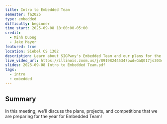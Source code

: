 ```yaml
---
title: Intro to Embedded Team
semester: fa2025
type: embedded
difficulty: beginner
time_start: 2025-09-08 18:00:00-05:00
credit:
  - Minh Duong
  - Jake Mayer
featured: true
location: Siebel CS 1302
description: Learn about SIGPwny's Embedded Team and our plans for the fall semester!
live_video_url: https://illinois.zoom.us/j/89198244534?pwd=GaQ017js303cbNLJKwEcuGjW0IfqGg.1
slides: 2025-09-08 Intro to Embedded Team.pdf
tags:
  - intro
  - embedded
---
```

## Summary

In this meeting, we'll discuss the plans, projects, and competitions that we are preparing for the year for Embedded Team!
